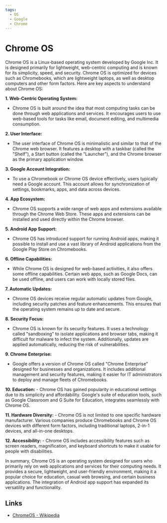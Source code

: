 ```yaml
---
tags:
  - OS
  - Google
  - Chrome
---
```


# Chrome OS

Chrome OS is a Linux-based operating system developed by Google Inc. It is designed primarily for lightweight, web-centric computing and is known for its simplicity, speed, and security. Chrome OS is optimized for devices such as Chromebooks, which are lightweight laptops, as well as desktop computers and other form factors. Here are key aspects to understand about Chrome OS:

**1. Web-Centric Operating System:**

- Chrome OS is built around the idea that most computing tasks can be done through web applications and services. It encourages users to use web-based tools for tasks like email, document editing, and multimedia consumption.

**2. User Interface:**

- The user interface of Chrome OS is minimalistic and similar to that of the Chrome web browser. It features a desktop with a taskbar (called the "Shelf"), a Start button (called the "Launcher"), and the Chrome browser as the primary application window.

**3. Google Account Integration:**

- To use a Chromebook or Chrome OS device effectively, users typically need a Google account. This account allows for synchronization of settings, bookmarks, apps, and data across devices.

**4. App Ecosystem:**

- Chrome OS supports a wide range of web apps and extensions available through the Chrome Web Store. These apps and extensions can be installed and used directly within the Chrome browser.

**5. Android App Support:**

- Chrome OS has introduced support for running Android apps, making it possible to install and use a vast library of Android applications from the Google Play Store on Chromebooks.

**6. Offline Capabilities:**

- While Chrome OS is designed for web-based activities, it also offers some offline capabilities. Certain web apps, such as Google Docs, can be used offline, and users can work with locally stored files.

**7. Automatic Updates:**

- Chrome OS devices receive regular automatic updates from Google, including security patches and feature enhancements. This ensures that the operating system remains up to date and secure.

**8. Security Focus:**

- Chrome OS is known for its security features. It uses a technology called "sandboxing" to isolate applications and browser tabs, making it difficult for malware to infect the system. Additionally, updates are applied automatically, reducing the risk of vulnerabilities.

**9. Chrome Enterprise:**

- Google offers a version of Chrome OS called "Chrome Enterprise" designed for businesses and organizations. It includes additional management and security features, making it easier for IT administrators to deploy and manage fleets of Chromebooks.

**10. Education:** - Chrome OS has gained popularity in educational settings due to its simplicity and affordability. Google's suite of education tools, such as Google Classroom and G Suite for Education, integrates seamlessly with Chrome OS.

**11. Hardware Diversity:** - Chrome OS is not limited to one specific hardware manufacturer. Various companies produce Chromebooks and Chrome OS devices with different form factors, including traditional laptops, 2-in-1 devices, and all-in-one desktops.

**12. Accessibility:** - Chrome OS includes accessibility features such as screen readers, magnification, and keyboard shortcuts to make it usable for people with disabilities.

In summary, Chrome OS is an operating system designed for users who primarily rely on web applications and services for their computing needs. It provides a secure, lightweight, and user-friendly environment, making it a popular choice for education, casual web browsing, and certain business applications. The integration of Android app support has expanded its versatility and functionality.

## Links

- [ChromeOS - Wikipedia](https://en.wikipedia.org/wiki/ChromeOS)
